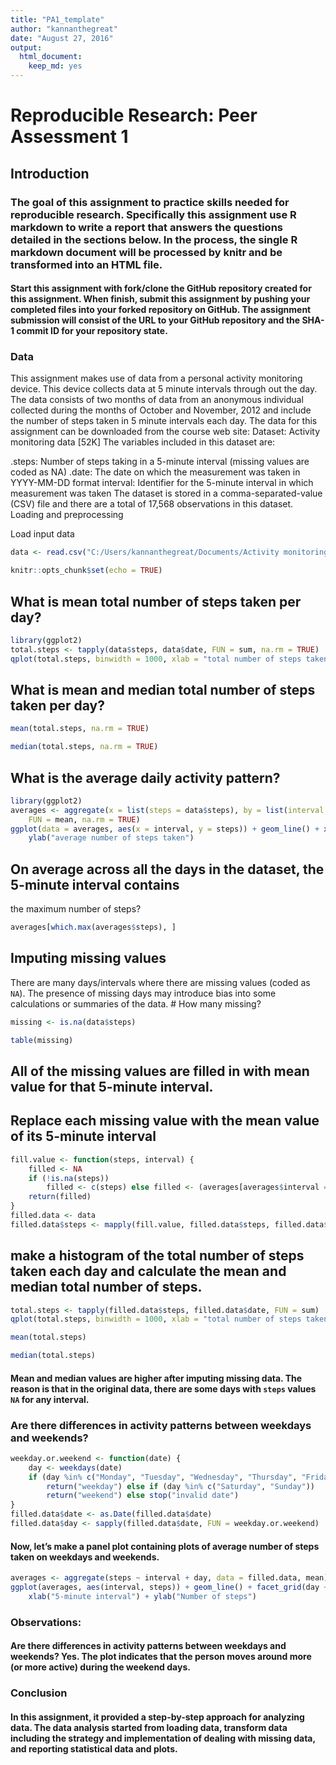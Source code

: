 ---
title: "PA1_template"
author: "kannanthegreat"
date: "August 27, 2016"
output: 
  html_document: 
    keep_md: yes
---
# Reproducible Research: Peer Assessment 1

## Introduction

### The goal of this assignment to practice skills needed for reproducible research. Specifically this assignment use R markdown to write a report that answers the questions detailed in the sections below. In the process, the single R markdown document will be processed by knitr and be transformed into an HTML file.

#### Start this assignment with fork/clone the GitHub repository created for this assignment. When finish, submit this assignment by pushing your completed files into your forked repository on GitHub. The assignment submission will consist of the URL to your GitHub repository and the SHA-1 commit ID for your repository state.

### Data
This assignment makes use of data from a personal activity monitoring device. This device collects data at 5 minute intervals through out the day. The data consists of two months of data from an anonymous individual collected during the months of October and November, 2012 and include the number of steps taken in 5 minute intervals each day. The data for this assignment can be downloaded from the course web site: Dataset: Activity monitoring data [52K] The variables included in this dataset are:

.steps: Number of steps taking in a 5-minute interval (missing values are coded as NA)
.date: The date on which the measurement was taken in YYYY-MM-DD format
interval: Identifier for the 5-minute interval in which measurement was taken The dataset is stored in a comma-separated-value (CSV) file and there are a total of 17,568 observations in this dataset.
Loading and preprocessing

Load input data 
```{r}
data <- read.csv("C:/Users/kannanthegreat/Documents/Activity monitoring data project/repdata_data_activity/activity.csv")
```
```{r}
knitr::opts_chunk$set(echo = TRUE)
```
## What is mean total number of steps taken per day?

```{r qplot, echo=TRUE}
library(ggplot2)
total.steps <- tapply(data$steps, data$date, FUN = sum, na.rm = TRUE)
qplot(total.steps, binwidth = 1000, xlab = "total number of steps taken each day")
```
## What is mean and median total number of steps taken per day?

```{r, echo=TRUE}
mean(total.steps, na.rm = TRUE)

median(total.steps, na.rm = TRUE)
```
## What is the average daily activity pattern?

```{r ggplot, echo=TRUE}

library(ggplot2)
averages <- aggregate(x = list(steps = data$steps), by = list(interval = data$interval), 
    FUN = mean, na.rm = TRUE)
ggplot(data = averages, aes(x = interval, y = steps)) + geom_line() + xlab("5-minute interval") + 
    ylab("average number of steps taken")
```
## On average across all the days in the dataset, the 5-minute interval contains
the maximum number of steps?

```{r which.max, echo=TRUE}
averages[which.max(averages$steps), ]
```
## Imputing missing values

There are many days/intervals where there are missing values (coded as `NA`). The presence of missing days may introduce bias into some calculations or summaries of the data.
# How many missing?

```{r, echo=TRUE}
missing <- is.na(data$steps)

table(missing)
```
## All of the missing values are filled in with mean value for that 5-minute interval.

## Replace each missing value with the mean value of its 5-minute interval

```{r, echo=TRUE}
fill.value <- function(steps, interval) {
    filled <- NA
    if (!is.na(steps)) 
        filled <- c(steps) else filled <- (averages[averages$interval == interval, "steps"])
    return(filled)
}
filled.data <- data
filled.data$steps <- mapply(fill.value, filled.data$steps, filled.data$interval)
```
## make a histogram of the total number of steps taken each day and calculate the mean and median total number of steps.
```{r total.steps, echo=TRUE}
total.steps <- tapply(filled.data$steps, filled.data$date, FUN = sum)
qplot(total.steps, binwidth = 1000, xlab = "total number of steps taken each day")
```

 

```{r, echo=TRUE}
mean(total.steps)

median(total.steps)
```
#### Mean and median values are higher after imputing missing data. The reason is that in the original data, there are some days with `steps` values `NA` for any interval. 

### Are there differences in activity patterns between weekdays and weekends?

```{r weekday.or.weekend, echo=TRUE}
weekday.or.weekend <- function(date) {
    day <- weekdays(date)
    if (day %in% c("Monday", "Tuesday", "Wednesday", "Thursday", "Friday")) 
        return("weekday") else if (day %in% c("Saturday", "Sunday")) 
        return("weekend") else stop("invalid date")
}
filled.data$date <- as.Date(filled.data$date)
filled.data$day <- sapply(filled.data$date, FUN = weekday.or.weekend)
```


#### Now, let's make a panel plot containing plots of average number of steps taken on weekdays and weekends.

```{r averages, echo=TRUE}
averages <- aggregate(steps ~ interval + day, data = filled.data, mean)
ggplot(averages, aes(interval, steps)) + geom_line() + facet_grid(day ~ .) + 
    xlab("5-minute interval") + ylab("Number of steps")
```
### Observations:

#### Are there differences in activity patterns between weekdays and weekends? Yes. The plot indicates that the person moves around more (or more active) during the weekend days.

### Conclusion

#### In this assignment, it provided a step-by-step approach for analyzing data. The data analysis started from loading data, transform data including the strategy and implementation of dealing with missing data, and reporting statistical data and plots. 